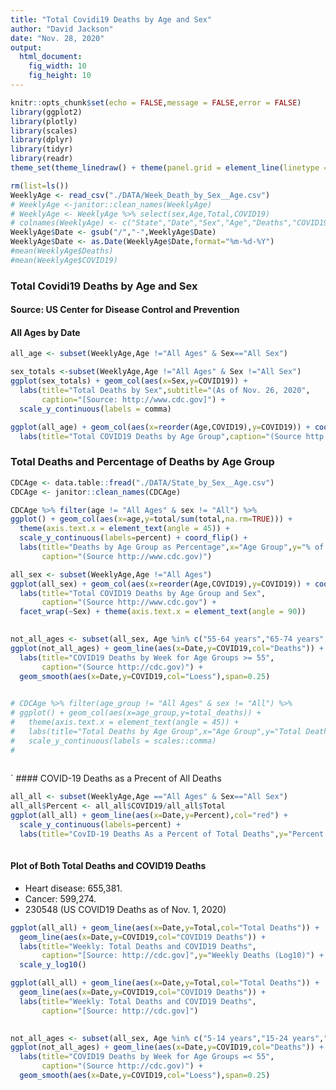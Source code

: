 ```yaml
---
title: "Total Covidi19 Deaths by Age and Sex"
author: "David Jackson"
date: "Nov. 28, 2020"
output: 
  html_document: 
    fig_width: 10
    fig_height: 10
---
```


```r
knitr::opts_chunk$set(echo = FALSE,message = FALSE,error = FALSE)
library(ggplot2)
library(plotly)
library(scales)
library(dplyr)
library(tidyr)
library(readr)
theme_set(theme_linedraw() + theme(panel.grid = element_line(linetype = 'dashed')))
```
```r
rm(list=ls())
WeeklyAge <- read_csv("./DATA/Week_Death_by_Sex__Age.csv")
# WeeklyAge <-janitor::clean_names(WeeklyAge)
# WeeklyAge <- WeeklyAge %>% select(sex,Age,Total,COVID19)
# colnames(WeeklyAge) <- c("State","Date","Sex","Age","Deaths","COVID19")
WeeklyAge$Date <- gsub("/","-",WeeklyAge$Date)
WeeklyAge$Date <- as.Date(WeeklyAge$Date,format="%m-%d-%Y")
#mean(WeeklyAge$Deaths)
#mean(WeeklyAge$COVID19)
```

### Total Covidi19 Deaths by Age and Sex
#### Source: US Center for Disease  Control and Prevention
####  All Ages by Date


```r
all_age <- subset(WeeklyAge,Age !="All Ages" & Sex=="All Sex")
``` 
```r
sex_totals <-subset(WeeklyAge,Age !="All Ages" & Sex !="All Sex")
ggplot(sex_totals) + geom_col(aes(x=Sex,y=COVID19)) +
  labs(title="Total Deaths by Sex",subtitle="(As of Nov. 26, 2020",
       caption="[Source: http://www.cdc.gov]") +
  scale_y_continuous(labels = comma)

```
```r
ggplot(all_age) + geom_col(aes(x=reorder(Age,COVID19),y=COVID19)) + coord_flip() +
  labs(title="Total COVID19 Deaths by Age Group",caption="(Source http://www.cdc.gov)")
```

### Total Deaths and Percentage of Deaths by Age Group

```r
CDCAge <- data.table::fread("./DATA/State_by_Sex__Age.csv")
CDCAge <- janitor::clean_names(CDCAge)

CDCAge %>% filter(age != "All Ages" & sex != "All") %>%
ggplot() + geom_col(aes(x=age,y=total/sum(total,na.rm=TRUE))) +
  theme(axis.text.x = element_text(angle = 45)) + 
  scale_y_continuous(labels=percent) + coord_flip() +
  labs(title="Deaths by Age Group as Percentage",x="Age Group",y="% of Age",
       caption="(Source http://www.cdc.gov)") 
```

```r
all_sex <- subset(WeeklyAge,Age !="All Ages")
ggplot(all_sex) + geom_col(aes(x=reorder(Age,COVID19),y=COVID19)) + coord_flip() +
  labs(title="Total COVID19 Deaths by Age Group and Sex",
       caption="(Source http://www.cdc.gov") +
  facet_wrap(~Sex) + theme(axis.text.x = element_text(angle = 90))
  
```
```r
not_all_ages <- subset(all_sex, Age %in% c("55-64 years","65-74 years","75-84 years","85 years and over") & Date >="2020-03-01")
ggplot(not_all_ages) + geom_line(aes(x=Date,y=COVID19,col="Deaths")) + facet_wrap(~Age,ncol=2) +
  labs(title="COVID19 Deaths by Week for Age Groups >= 55",
       caption="(Source http://cdc.gov)") +
  geom_smooth(aes(x=Date,y=COVID19,col="Loess"),span=0.25)
  
```

```r
# CDCAge %>% filter(age_group != "All Ages" & sex != "All") %>%
# ggplot() + geom_col(aes(x=age_group,y=total_deaths)) +
#   theme(axis.text.x = element_text(angle = 45)) +
#   labs(title="Total Deaths by Age Group",x="Age Group",y="Total Deaths") +
#   scale_y_continuous(labels = scales::comma)
#   
  
```
`
#### COVID-19 Deaths as a Precent of All Deaths 

```r
all_all <- subset(WeeklyAge,Age =="All Ages" & Sex=="All Sex")
all_all$Percent <- all_all$COVID19/all_all$Total
ggplot(all_all) + geom_line(aes(x=Date,y=Percent),col="red") +
  scale_y_continuous(labels=percent) +
  labs(title="CovID-19 Deaths As a Percent of Total Deaths",y="Percent of Total Deaths",caption="[Source: http://cdc.gov]")
  
```

#### Plot of Both Total Deaths and COVID19 Deaths
* Heart disease: 655,381.
* Cancer: 599,274.
* 230548 (US COVID19 Deaths as of Nov. 1, 2020)

```r
ggplot(all_all) + geom_line(aes(x=Date,y=Total,col="Total Deaths")) +
  geom_line(aes(x=Date,y=COVID19,col="COVID19 Deaths")) +
  labs(title="Weekly: Total Deaths and COVID19 Deaths",
       caption="[Source: http://cdc.gov]",y="Weekly Deaths (Log10)") +
  scale_y_log10()

ggplot(all_all) + geom_line(aes(x=Date,y=Total,col="Total Deaths")) +
  geom_line(aes(x=Date,y=COVID19,col="COVID19 Deaths")) +
  labs(title="Weekly: Total Deaths and COVID19 Deaths",
       caption="[Source: http://cdc.gov]")
  
```
```r
not_all_ages <- subset(all_sex, Age %in% c("5-14 years","15-24 years","25-34 years","35-44 years","45-54 years") & Date >="2020-03-01")
ggplot(not_all_ages) + geom_line(aes(x=Date,y=COVID19,col="Deaths")) + facet_wrap(~Age,ncol=2) +
  labs(title="COVID19 Deaths by Week for Age Groups =< 55",
       caption="(Source http://cdc.gov)") +
  geom_smooth(aes(x=Date,y=COVID19,col="Loess"),span=0.25) 
  
  
```





